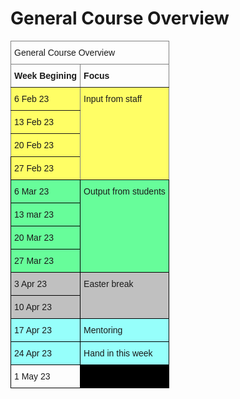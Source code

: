 # General Course Overview {-}

<style type="text/css">
.tg  {border-collapse:collapse;border-spacing:0;}
.tg td{border-color:black;border-style:solid;border-width:1px;font-family:Arial, sans-serif;font-size:14px;
  overflow:hidden;padding:10px 5px;word-break:normal;}
.tg th{border-color:black;border-style:solid;border-width:1px;font-family:Arial, sans-serif;font-size:14px;
  font-weight:normal;overflow:hidden;padding:10px 5px;word-break:normal;}
.tg .tg-kusv{background-color:#fffe65;border-color:inherit;text-align:left;vertical-align:top}
.tg .tg-1o19{background-color:#67fd9a;text-align:left;vertical-align:top}
.tg .tg-glna{background-color:#fffe65;text-align:left;vertical-align:top}
.tg .tg-0pky{border-color:inherit;text-align:left;vertical-align:top}
.tg .tg-fymr{border-color:inherit;font-weight:bold;text-align:left;vertical-align:top}
.tg .tg-y6fn{background-color:#c0c0c0;text-align:left;vertical-align:top}
.tg .tg-4aw5{background-color:#96fffb;text-align:left;vertical-align:top}
.tg .tg-0lax{text-align:left;vertical-align:top}
.tg .tg-8m24{background-color:#000000;text-align:left;vertical-align:top}
</style>
<table class="tg">
<thead>
  <tr>
    <th class="tg-0pky" colspan="2">General Course Overview</th>
  </tr>
</thead>
<tbody>
  <tr>
    <td class="tg-fymr">Week Begining</td>
    <td class="tg-fymr">Focus</td>
  </tr>
  <tr>
    <td class="tg-kusv">6 Feb 23</td>
    <td class="tg-kusv" rowspan="4">Input from staff</td>
  </tr>
  <tr>
    <td class="tg-kusv">13 Feb 23</td>
  </tr>
  <tr>
    <td class="tg-kusv">20 Feb 23</td>
  </tr>
  <tr>
    <td class="tg-glna">27 Feb 23</td>
  </tr>
  <tr>
    <td class="tg-1o19">6 Mar 23</td>
    <td class="tg-1o19" rowspan="4">Output from students</td>
  </tr>
  <tr>
    <td class="tg-1o19">13 mar 23</td>
  </tr>
  <tr>
    <td class="tg-1o19">20 Mar 23</td>
  </tr>
  <tr>
    <td class="tg-1o19">27 Mar 23</td>
  </tr>
  <tr>
    <td class="tg-y6fn">3 Apr 23</td>
    <td class="tg-y6fn" rowspan="2">Easter break</td>
  </tr>
  <tr>
    <td class="tg-y6fn">10 Apr 23</td>
  </tr>
  <tr>
    <td class="tg-4aw5">17 Apr 23</td>
    <td class="tg-4aw5">Mentoring</td>
  </tr>
  <tr>
    <td class="tg-4aw5">24 Apr 23</td>
    <td class="tg-4aw5">Hand in this week</td>
  </tr>
  <tr>
    <td class="tg-0lax">1 May 23</td>
    <td class="tg-8m24"></td>
  </tr>
</tbody>
</table>
